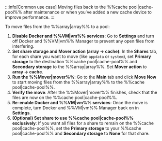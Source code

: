 :::info[Common use case]
Moving files back to the %%cache pool|cache-pool%% after maintenance or when you've added a new cache device to improve performance.
:::

To move files from the %%array|array%% to a pool:

1. **Disable Docker and %%VM|vm%% services**: Go to **Settings** and turn off Docker and %%VM|vm%% Manager to prevent any open files from interfering.
2. **Set share storage and Mover action (array → cache)**: In the **Shares** tab, for each share you want to move (like `appdata` or `system`), set **Primary storage** to the destination %%cache pool|cache-pool%% and **Secondary storage** to the %%array|array%%. Set **Mover action** to **array → cache**.
3. **Run the %%Mover|mover%%**: Go to the **Main** tab and click **Move Now** to start moving files from the %%array|array%% to the %%cache pool|cache-pool%%.
4. **Verify the move**: After the %%Mover|mover%% finishes, check that the files are now on the %%cache pool|cache-pool%%.
5. **Re-enable Docker and %%VM|vm%% services**: Once the move is complete, turn Docker and %%VM|vm%% Manager back on in **Settings**.
6. **(Optional) Set share to use %%cache pool|cache-pool%% exclusively**: If you want all files for a share to remain on the %%cache pool|cache-pool%%, set the **Primary storage** to your %%cache pool|cache-pool%% and **Secondary storage** to **None** for that share.
